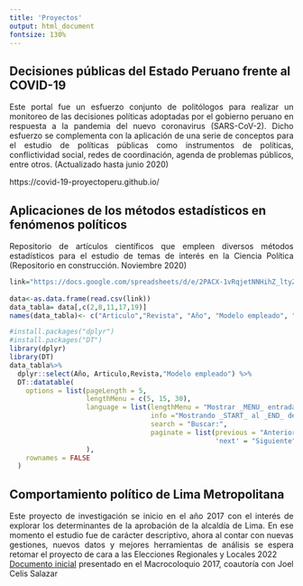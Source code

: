 ```yaml
---
title: 'Proyectos'
output: html_document
fontsize: 130%
---
```


<h2>Decisiones públicas del Estado Peruano frente al COVID-19 </h2>

<p>
<div style="text-align:justify"> Este portal fue un esfuerzo conjunto de politólogos para realizar un monitoreo de las decisiones políticas adoptadas por el gobierno peruano en respuesta a la pandemia del nuevo coronavirus (SARS-CoV-2). Dicho esfuerzo se complementa con la aplicación de una serie de conceptos para el estudio de políticas públicas como instrumentos de políticas, conflictividad social, redes de coordinación, agenda de problemas públicos, entre otros. (Actualizado hasta junio 2020) </div>
</p>

https://covid-19-proyectoperu.github.io/ 

<h2>Aplicaciones de los métodos estadísticos en fenómenos políticos </h2>


<p>
<div style="text-align:justify"> Repositorio de artículos científicos que empleen diversos métodos estadísticos para el estudio de temas de interés en la Ciencia Política  (Repositorio en construcción. Noviembre 2020) </div>
</p>


```r
link="https://docs.google.com/spreadsheets/d/e/2PACX-1vRqjetNNHihZ_ltyZh7PKBR_td0Wq9VGLNZXReOc1eYuGeAP4SH_sbPOnNcPobWRyRtxUvtxq8IjZ3S/pub?gid=568572581&single=true&output=csv"
  
data<-as.data.frame(read.csv(link))
data_tabla= data[,c(2,8,11,17,19)]
names(data_tabla)<- c("Articulo","Revista", "Año", "Modelo empleado", "Enlace")

```


```r
#install.packages("dplyr")
#install.packages("DT")
library(dplyr)
library(DT)
data_tabla%>%
  dplyr::select(Año, Articulo,Revista,"Modelo empleado") %>%
  DT::datatable(
    options = list(pageLength = 5, 
                   lengthMenu = c(5, 15, 30),
                   language = list(lengthMenu = "Mostrar _MENU_ entradas",
                                   info ="Mostrando _START_ al _END_ de _TOTAL_ entradas",
                                   search = "Buscar:",
                                   paginate = list(previous = "Anterior",
                                                   'next' = "Siguiente"))
                   ),
    rownames = FALSE
  )
```


<h2> Comportamiento político de Lima Metropolitana </h2>

<p>
<div style="text-align:justify"> Este proyecto de investigación se inicio en el año 2017 con el interés de explorar los determinantes de la aprobación de la alcaldía de Lima. En ese momento el estudio fue de carácter descriptivo, ahora al contar con nuevas gestiones, nuevos datos y mejores herramientas de análisis se espera retomar el proyecto de cara a las Elecciones Regionales y Locales 2022 </div>


<div style="text-align:justify"> [Documento inicial](https://www.academia.edu/40808053/_Alcaldes_aprobados_alcald%C3%ADas_desaprobadas_Un_estudio_acerca_de_la_aprobaci%C3%B3n_gubernamental_local_en_Lima_Metropolitana) presentado en el Macrocoloquio 2017, coautoría con Joel Celis Salazar </div>
</p>